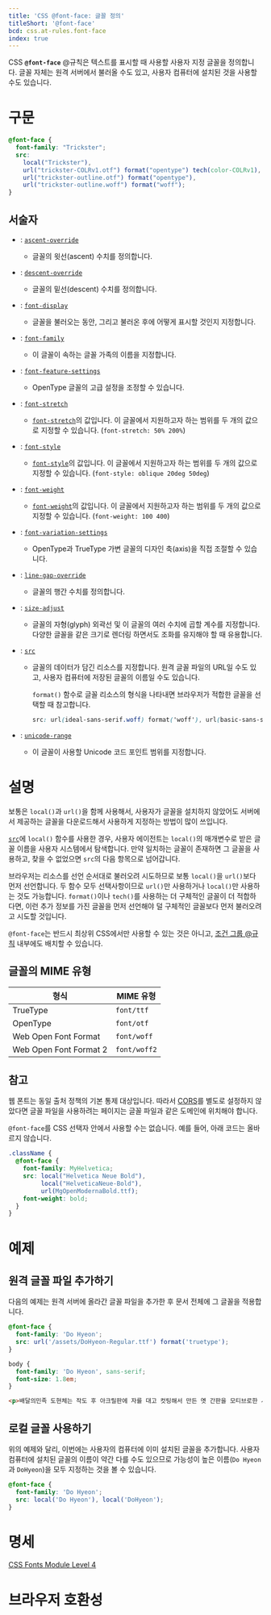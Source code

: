 ```yaml
---
title: 'CSS @font-face: 글꼴 정의'
titleShort: '@font-face'
bcd: css.at-rules.font-face
index: true
---
```


CSS **`@font-face`** @규칙은 텍스트를 표시할 때 사용할 사용자 지정 글꼴을 정의합니다. 글꼴 자체는 원격 서버에서 불러올 수도 있고, 사용자 컴퓨터에 설치된 것을 사용할 수도 있습니다.

# 구문

```css
@font-face {
  font-family: "Trickster";
  src:
    local("Trickster"),
    url("trickster-COLRv1.otf") format("opentype") tech(color-COLRv1),
    url("trickster-outline.otf") format("opentype"),
    url("trickster-outline.woff") format("woff");
}
```

## 서술자

- : [`ascent-override`]
  - 글꼴의 윗선(ascent) 수치를 정의합니다.
- : [`descent-override`]
  - 글꼴의 밑선(descent) 수치를 정의합니다.
- : [`font-display`]
  - 글꼴을 불러오는 동안, 그리고 불러온 후에 어떻게 표시할 것인지 지정합니다.
- : [`font-family`]
  - 이 글꼴이 속하는 글꼴 가족의 이름을 지정합니다.
- : [`font-feature-settings`]
  - OpenType 글꼴의 고급 설정을 조정할 수 있습니다.
- : [`font-stretch`]
  - [`font-stretch`][`font-stretch` 속성]의 값입니다. 이 글꼴에서 지원하고자 하는 범위를 두 개의 값으로 지정할 수 있습니다. (`font-stretch: 50% 200%`)
- : [`font-style`]
  - [`font-style`][`font-style` 속성]의 값입니다. 이 글꼴에서 지원하고자 하는 범위를 두 개의 값으로 지정할 수 있습니다. (`font-style: oblique 20deg 50deg`)
- : [`font-weight`]
  - [`font-weight`][`font-weight` 속성]의 값입니다. 이 글꼴에서 지원하고자 하는 범위를 두 개의 값으로 지정할 수 있습니다. (`font-weight: 100 400`)
- : [`font-variation-settings`]
  - OpenType과 TrueType 가변 글꼴의 디자인 축(axis)을 직접 조절할 수 있습니다.
- : [`line-gap-override`]
  - 글꼴의 행간 수치를 정의합니다.
- : [`size-adjust`]
  - 글꼴의 자형(glyph) 외곽선 및 이 글꼴의 여러 수치에 곱할 계수를 지정합니다. 다양한 글꼴을 같은 크기로 렌더링 하면서도 조화를 유지해야 할 때 유용합니다.
- : [`src`]

  - 글꼴의 데이터가 담긴 리소스를 지정합니다. 원격 글꼴 파일의 URL일 수도 있고, 사용자 컴퓨터에 저장된 글꼴의 이름일 수도 있습니다.

    `format()` 함수로 글꼴 리소스의 형식을 나타내면 브라우저가 적합한 글꼴을 선택할 때 참고합니다.

    ```css
    src: url(ideal-sans-serif.woff) format('woff'), url(basic-sans-serif.ttf) format('truetype');
    ```

- : [`unicode-range`]
  - 이 글꼴이 사용할 Unicode 코드 포인트 범위를 지정합니다.

# 설명

보통은 `local()`과 `url()`을 함께 사용해서, 사용자가 글꼴을 설치하지 않았어도 서버에서 제공하는 글꼴을 다운로드해서 사용하게 지정하는 방법이 많이 쓰입니다.

[`src`](#term-src)에 `local()` 함수를 사용한 경우, 사용자 에이전트는 `local()`의 매개변수로 받은 글꼴 이름을 사용자 시스템에서 탐색합니다. 만약 일치하는 글꼴이 존재하면 그 글꼴을 사용하고, 찾을 수 없었으면 `src`의 다음 항목으로 넘어갑니다.

브라우저는 리소스를 선언 순서대로 불러오려 시도하므로 보통 `local()`을 `url()`보다 먼저 선언합니다. 두 함수 모두 선택사항이므로 `url()`만 사용하거나 `local()`만 사용하는 것도 가능합니다. `format()`이나 `tech()`를 사용하는 더 구체적인 글꼴이 더 적합하다면, 이런 추가 정보를 가진 글꼴을 먼저 선언해야 덜 구체적인 글꼴보다 먼저 불러오려고 시도할 것입니다.

`@font-face`는 반드시 최상위 CSS에서만 사용할 수 있는 것은 아니고, [조건 그룹 @규칙](https://developer.mozilla.org/en-US/docs/Web/CSS/At-rule#conditional_group_rules) 내부에도 배치할 수 있습니다.

## 글꼴의 MIME 유형

| 형식                   | MIME 유형    |
| ---------------------- | ------------ |
| TrueType               | `font/ttf`   |
| OpenType               | `font/otf`   |
| Web Open Font Format   | `font/woff`  |
| Web Open Font Format 2 | `font/woff2` |

## 참고

웹 폰트는 동일 출처 정책의 기본 통제 대상입니다. 따라서 [CORS](https://developer.mozilla.org/en-US/docs/Web/HTTP/CORS)를 별도로 설정하지 않았다면 글꼴 파일을 사용하려는 페이지는 글꼴 파일과 같은 도메인에 위치해야 합니다.

`@font-face`를 CSS 선택자 안에서 사용할 수는 없습니다. 예를 들어, 아래 코드는 올바르지 않습니다.

```css variant=bad
.className {
  @font-face {
    font-family: MyHelvetica;
    src: local("Helvetica Neue Bold"),
         local("HelveticaNeue-Bold"),
         url(MgOpenModernaBold.ttf);
    font-weight: bold;
  }
}
```

# 예제

## 원격 글꼴 파일 추가하기

다음의 예제는 원격 서버에 올라간 글꼴 파일을 추가한 후 문서 전체에 그 글꼴을 적용합니다.

```css hidden name=remote
@font-face {
  font-family: 'Do Hyeon';
  src: url('/assets/DoHyeon-Regular.ttf') format('truetype');
}

body {
  font-family: 'Do Hyeon', sans-serif;
  font-size: 1.8em;
}
```

```html hidden name=remote
<p>배달의민족 도현체는 작도 후 아크릴판에 자를 대고 컷팅해서 만든 옛 간판을 모티브로한 서체입니다.</p>
```

<LiveExample name="remote" height={160} />

## 로컬 글꼴 사용하기

위의 예제와 달리, 이번에는 사용자의 컴퓨터에 이미 설치된 글꼴을 추가합니다. 사용자 컴퓨터에 설치된 글꼴의 이름이 약간 다를 수도 있으므로 가능성이 높은 이름(`Do Hyeon`과 `DoHyeon`)을 모두 지정하는 것을 볼 수 있습니다.

```css
@font-face {
  font-family: 'Do Hyeon';
  src: local('Do Hyeon'), local('DoHyeon');
}
```

# 명세

[CSS Fonts Module Level 4](https://drafts.csswg.org/css-fonts/#font-face-rule)

# 브라우저 호환성

<BrowserCompat data={props.bcd} />

[`ascent-override`]: https://developer.mozilla.org/en-US/docs/Web/CSS/@font-face/ascent-override
[`descent-override`]: https://developer.mozilla.org/en-US/docs/Web/CSS/@font-face/descent-override
[`font-display`]: ./@font-face/font-display
[`font-family`]: ./@font-face/font-family
[`font-feature-settings`]: https://developer.mozilla.org/en-US/docs/Web/CSS/@font-face/font-feature-settings
[`font-stretch`]: https://developer.mozilla.org/en-US/docs/Web/CSS/@font-face/font-stretch
[`font-stretch` 속성]: https://developer.mozilla.org/en-US/docs/Web/CSS/font-stretch
[`font-style`]: ./@font-face/font-style
[`font-style` 속성]: ./font-style
[`font-variation-settings`]: https://developer.mozilla.org/en-US/docs/Web/CSS/@font-face/font-variation-settings
[`font-weight`]: ./@font-face/font-weight
[`font-weight` 속성]: ./font-weight
[`line-gap-override`]: https://developer.mozilla.org/en-US/docs/Web/CSS/@font-face/line-gap-override
[`size-adjust`]: https://developer.mozilla.org/en-US/docs/Web/CSS/@font-face/size-adjust
[`src`]: ./@font-face/src
[`unicode-range`]: https://developer.mozilla.org/en-US/docs/Web/CSS/@font-face/unicode-range
